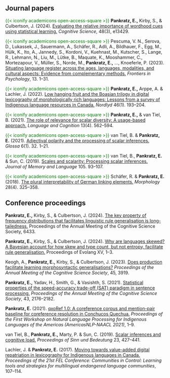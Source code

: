 ## Journal papers

<span style="color:green;">{{< iconify academicons open-access-square >}}</span> **Pankratz, E.,** Kirby, S., & Culbertson, J. (2024). [Evaluating the relative importance of wordhood cues using statistical learning.](https://onlinelibrary.wiley.com/doi/full/10.1111/cogs.13429) *Cognitive Science*, 48(3), e13429.

<span style="color:green;">{{< iconify academicons open-access-square >}}</span> Pescuma, V. N., Serova, D., Lukassek, J., Sauermann, A., Schäfer, R., Adli, A., Bildhauer, F., Egg, M., Hülk, K., Ito, A., Jannedy, S., Kordoni, V., Kuehnast, M., Kutscher, S., Lange, R., Lehmann, N., Liu, M., Lütke, B., Maquate, K., Mooshammer, C., Mortezapour, V., Müller, S., Norde, M., **Pankratz, E.,** ..., Knoeferle, P. (2023). [Situating language register across the ages, languages, modalities, and cultural aspects: Evidence from complementary methods.](https://www.frontiersin.org/journals/psychology/articles/10.3389/fpsyg.2022.964658/full) *Frontiers in Psychology*, 13. 1–31.

<span style="color:green;">{{< iconify academicons open-access-square >}}</span> **Pankratz, E.,** Arppe, A. & Lachler, J. (2022). [Low hanging fruit and the Boasian trilogy in digital lexicography of morphologically rich languages: Lessons from a survey of Indigenous language resources in Canada.](https://septentrio.uit.no/index.php/nordlyd/article/view/6441) *Nordlyd* 46(1). 193–204.

<span style="color:green;">{{< iconify academicons open-access-square >}}</span> **Pankratz, E.,** & van Tiel, B. (2021). [The role of relevance for scalar diversity: A usage-based approach.](https://www.cambridge.org/core/journals/language-and-cognition/article/role-of-relevance-for-scalar-diversity-a-usagebased-approach/9DFF372956A0A93ABB4DC6CA8F51DEE7) *Language and Cognition* 13(4). 562–594.

<span style="color:green;">{{< iconify academicons open-access-square >}}</span> van Tiel, B. & **Pankratz, E.** (2021). [Adjectival polarity and the processing of scalar inferences.](https://www.glossa-journal.org/article/id/5412/) *Glossa* 6(1). 32. 1–21.

<span style="color:green;">{{< iconify academicons open-access-square >}}</span> van Tiel, B., **Pankratz, E.** & Sun, C. (2019). [Scales and scalarity: Processing scalar inferences.](https://www.sciencedirect.com/science/article/abs/pii/S0749596X18301001?via%3Dihub) *Journal of Memory and Language* 105. 93–107.

<span style="color:green;">{{< iconify academicons open-access-square >}}</span> Schäfer, R. & **Pankratz, E.** (2018). [The plural interpretability of German linking elements.](https://link.springer.com/article/10.1007/s11525-018-9331-5) *Morphology* 28(4). 325–358.


## Conference proceedings

**Pankratz, E.,** Kirby, S., & Culbertson, J. (2024). [The key property of frequency distributions that facilitates linguistic rule generalisation is long-tailedness.](https://escholarship.org/uc/item/52j637b7) Proceedings of the Annual Meeting of the Cognitive Science Society, 6433. 

**Pankratz, E.,** Kirby, S., & Culbertson, J. (2024). [Why are languages skewed? A Bayesian account for how skew and type count, but not entropy, facilitate rule generalisation.](https://evolang2024.github.io/proceedings/papers/evolang15_paper_7.pdf) Proceedings of Evolang XV, 1–3.

Keogh, A., **Pankratz, E.,** Kirby, S., & Culbertson, J. (2023). [Does production facilitate learning morphosyntactic generalisations?](https://escholarship.org/uc/item/1cd8n4hm) *Proceedings of the Annual Meeting of the Cognitive Science Society*, 45, 3919.

**Pankratz, E.,** Yadav, H., Smith, G., & Vasishth, S. (2021). [Statistical properties of the speed-accuracy trade-off (SAT) paradigm in sentence processing.](https://escholarship.org/uc/item/1j02d239#main) *Proceedings of the Annual Meeting of the Cognitive Science Society*, 43, 2176–2182.

**Pankratz, E.** (2021). [qxoRef 1.0: A coreference corpus and mention-pair baseline for coreference resolution in Conchucos Quechua.](https://aclanthology.org/2021.americasnlp-1.1/) *Proceedings of the First Workshop on Natural Language Processing for Indigenous Languages of the Americas (AmericasNLP-NAACL 2021)*, 1–9.

van Tiel, B., **Pankratz, E.,** Marty, P. & Sun, C. (2019). [Scalar inferences and cognitive load.](https://semanticsarchive.net/Archive/Tg3ZGI2M/Vantiel.pdf) *Proceedings of Sinn und Bedeutung* 23, 427–441.

Lachler, J. & **Pankratz, E.** (2017). [Moving towards value-added digital repatriation in lexicography for Indigenous languages in Canada.](documents/LachlerPankratz2017.pdf) *Proceedings of the 21st FEL Conference: Communities in Control: Learning tools and strategies for multilingual endangered language communities*, 107–114.

